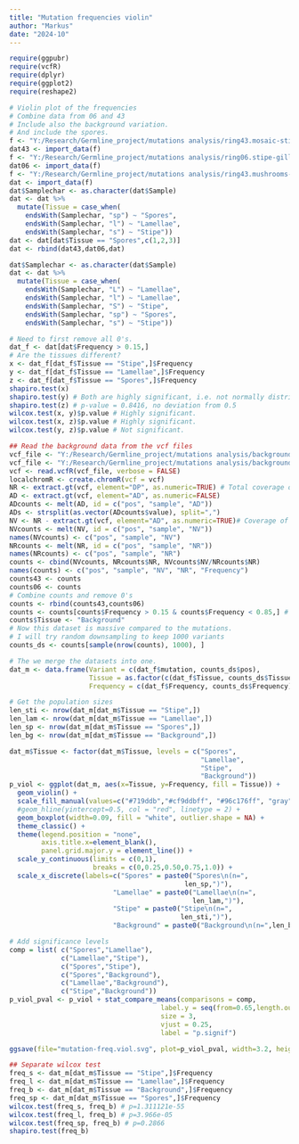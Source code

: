 ---
title: "Mutation frequencies violin"
author: "Markus"
date: "2024-10"
---

```{r}
require(ggpubr)
require(vcfR)
require(dplyr)
require(ggplot2)
require(reshape2)

# Violin plot of the frequencies
# Combine data from 06 and 43
# Include also the background variation.
# And include the spores.
f <- "Y:/Research/Germline_project/mutations analysis/ring43.mosaic-stipe-gills.filt.recode.tab"
dat43 <- import_data(f)
f <- "Y:/Research/Germline_project/mutations analysis/ring06.stipe-gills.recode.tab"
dat06 <- import_data(f)
f <- "Y:/Research/Germline_project/mutations analysis/ring43.mushrooms-with-spores.summed.tab"
dat <- import_data(f)
dat$Samplechar <- as.character(dat$Sample)
dat <- dat %>%
  mutate(Tissue = case_when(
    endsWith(Samplechar, "sp") ~ "Spores",
    endsWith(Samplechar, "l") ~ "Lamellae",
    endsWith(Samplechar, "s") ~ "Stipe"))
dat <- dat[dat$Tissue == "Spores",c(1,2,3)]
dat <- rbind(dat43,dat06,dat)

dat$Samplechar <- as.character(dat$Sample)
dat <- dat %>%
  mutate(Tissue = case_when(
    endsWith(Samplechar, "L") ~ "Lamellae",
    endsWith(Samplechar, "l") ~ "Lamellae",
    endsWith(Samplechar, "S") ~ "Stipe",
    endsWith(Samplechar, "sp") ~ "Spores",
    endsWith(Samplechar, "s") ~ "Stipe"))

# Need to first remove all 0's.
dat_f <- dat[dat$Frequency > 0.15,]
# Are the tissues different?
x <- dat_f[dat_f$Tissue == "Stipe",]$Frequency
y <- dat_f[dat_f$Tissue == "Lamellae",]$Frequency
z <- dat_f[dat_f$Tissue == "Spores",]$Frequency
shapiro.test(x)
shapiro.test(y) # Both are highly significant, i.e. not normally distributed. So we use wilcox.
shapiro.test(z) # p-value = 0.8416, no deviation from 0.5
wilcox.test(x, y)$p.value # Highly significant.
wilcox.test(x, z)$p.value # Highly significant.
wilcox.test(y, z)$p.value # Not significant.

## Read the background data from the vcf files
vcf_file <- "Y:/Research/Germline_project/mutations analysis/background variation/ring43.stipe-gills.fb.filt.sitecov.recode.vcf"
vcf_file <- "Y:/Research/Germline_project/mutations analysis/background variation/ring06.stipe-gills.fb.filt.sitecov.recode.vcf"
vcf <- read.vcfR(vcf_file, verbose = FALSE)
localchromR <- create.chromR(vcf = vcf)
NR <- extract.gt(vcf, element="DP", as.numeric=TRUE) # Total coverage of the site, filtered
AD <- extract.gt(vcf, element="AD", as.numeric=FALSE)
ADcounts <- melt(AD, id = c("pos", "sample", "AD"))
ADs <- strsplit(as.vector(ADcounts$value), split=",")
NV <- NR - extract.gt(vcf, element="AD", as.numeric=TRUE)# Coverage of the alternative allele
NVcounts <- melt(NV, id = c("pos", "sample", "NV"))
names(NVcounts) <- c("pos", "sample", "NV")
NRcounts <- melt(NR, id = c("pos", "sample", "NR"))
names(NRcounts) <- c("pos", "sample", "NR")
counts <- cbind(NVcounts, NRcounts$NR, NVcounts$NV/NRcounts$NR)
names(counts) <- c("pos", "sample", "NV", "NR", "Frequency")
counts43 <- counts
counts06 <- counts
# Combine counts and remove 0's
counts <- rbind(counts43,counts06)
counts <- counts[counts$Frequency > 0.15 & counts$Frequency < 0.85,] # Filter the same way as the mutations
counts$Tissue <- "Background"
# Now this dataset is massive compared to the mutations.
# I will try random downsampling to keep 1000 variants
counts_ds <- counts[sample(nrow(counts), 1000), ]

# The we merge the datasets into one.
dat_m <- data.frame(Variant = c(dat_f$mutation, counts_ds$pos),
                    Tissue = as.factor(c(dat_f$Tissue, counts_ds$Tissue)),
                    Frequency = c(dat_f$Frequency, counts_ds$Frequency))

# Get the population sizes
len_sti <- nrow(dat_m[dat_m$Tissue == "Stipe",])
len_lam <- nrow(dat_m[dat_m$Tissue == "Lamellae",])
len_sp <- nrow(dat_m[dat_m$Tissue == "Spores",])
len_bg <- nrow(dat_m[dat_m$Tissue == "Background",])

dat_m$Tissue <- factor(dat_m$Tissue, levels = c("Spores",
                                                "Lamellae",
                                                "Stipe",
                                                "Background"))
p_viol <- ggplot(dat_m, aes(x=Tissue, y=Frequency, fill = Tissue)) + 
  geom_violin() +
  scale_fill_manual(values=c("#719ddb","#cf9ddbff", "#96c176ff", "gray")) +
  #geom_hline(yintercept=0.5, col = "red", linetype = 2) +
  geom_boxplot(width=0.09, fill = "white", outlier.shape = NA) +
  theme_classic() +
  theme(legend.position = "none",
        axis.title.x=element_blank(),
        panel.grid.major.y = element_line()) +
  scale_y_continuous(limits = c(0,1),
                     breaks = c(0,0.25,0.50,0.75,1.0)) +
  scale_x_discrete(labels=c("Spores" = paste0("Spores\n(n=",
                                            len_sp,")"),
                          "Lamellae" = paste0("Lamellae\n(n=",
                                              len_lam,")"),
                          "Stipe" = paste0("Stipe\n(n=",
                                           len_sti,")"),
                          "Background" = paste0("Background\n(n=",len_bg,")")))

# Add significance levels
comp = list( c("Spores","Lamellae"),
             c("Lamellae","Stipe"), 
             c("Spores","Stipe"),
             c("Spores","Background"),
             c("Lamellae","Background"), 
             c("Stipe","Background"))
p_viol_pval <- p_viol + stat_compare_means(comparisons = comp, 
                                      label.y = seq(from=0.65,length.out=6,by=0.06),
                                      size = 3,
                                      vjust = 0.25,
                                      label = "p.signif")

ggsave(file="mutation-freq.viol.svg", plot=p_viol_pval, width=3.2, height=2.6)

## Separate wilcox test
freq_s <- dat_m[dat_m$Tissue == "Stipe",]$Frequency
freq_l <- dat_m[dat_m$Tissue == "Lamellae",]$Frequency
freq_b <- dat_m[dat_m$Tissue == "Background",]$Frequency
freq_sp <- dat_m[dat_m$Tissue == "Spores",]$Frequency
wilcox.test(freq_s, freq_b) # p=1.311121e-55
wilcox.test(freq_l, freq_b) # p=3.966e-05
wilcox.test(freq_sp, freq_b) # p=0.2866
shapiro.test(freq_b)

```